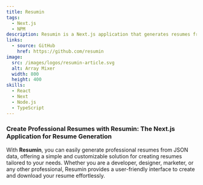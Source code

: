```yaml
---
title: Resumin
tags:
  - Next.js
  - NPM
description: Resumin is a Next.js application that generates resumes from JSON data, offering a simple and customizable solution for creating professional resumes.
links:
  - source: GitHub
    href: https://github.com/resumin
image:
  src: /images/logos/resumin-article.svg
  alt: Array Mixer
  width: 800
  height: 400
skills:
  - React
  - Next
  - Node.js
  - TypeScript
---
```


### Create Professional Resumes with Resumin: The Next.js Application for Resume Generation

With **Resumin**, you can easily generate professional resumes from JSON data, offering a simple and customizable solution for creating resumes tailored to your needs. Whether you are a developer, designer, marketer, or any other professional, Resumin provides a user-friendly interface to create and download your resume effortlessly.